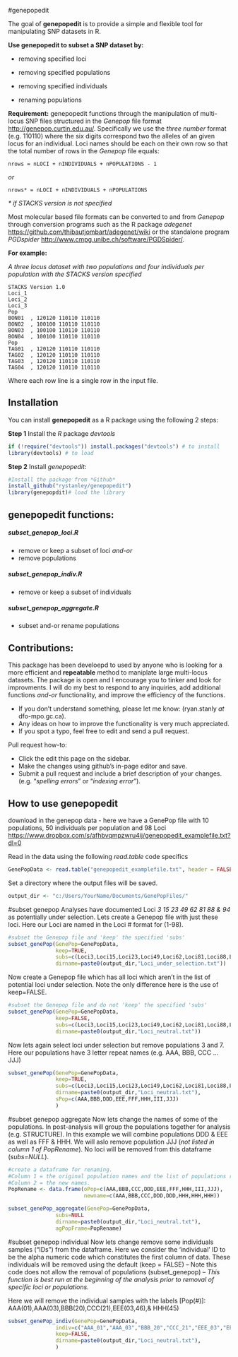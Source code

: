 #genepopedit

The goal of **genepopedit** is to provide a simple and flexible tool for
manipulating SNP datasets in R. 

**Use genepopedit to subset a SNP dataset by:**

* removing specified loci

* removing specified populations 

* removing specified individuals

* renaming populations 

**Requirement:**
genepopedit functions through the manipulation of multi-locus SNP files structured in the *Genepop* file format <http://genepop.curtin.edu.au/>. Specifically we use the _three number_ format (e.g. 110110) where the six digits correspond two the alleles of an given locus for an individual. Loci names should be each on their own row so that the total number of rows in the _Genepop_ file equals: 

    nrows = nLOCI + nINDIVIDUALS + nPOPULATIONS - 1
    
  _or_
  
    nrows* = nLOCI + nINDIVIDUALS + nPOPULATIONS 
    
_* if STACKS version is not specified_

Most molecular based file formats can be converted to and from *Genepop* through conversion programs such as the R package _adegenet_ <https://github.com/thibautjombart/adegenet/wiki> or the standalone program *PGDspider* <http://www.cmpg.unibe.ch/software/PGDSpider/>. 

**For example:**

*A three locus dataset with two populations and four individuals per population with the STACKS version specified*

    STACKS Version 1.0
    Loci_1
    Loci_2
    Loci_3
    Pop
    BON01  , 120120 110110 110110
    BON02  , 100100 110110 110110
    BON03  , 100100 110110 110110
    BON04  , 100100 110110 110110
    Pop
    TAG01  , 120120 110110 110110
    TAG02  , 120120 110110 110110
    TAG03  , 120120 110110 110110
    TAG04  , 120120 110110 110110

Where each row line is a single row in the input file.

## Installation
You can install **genepopedit** as a R package using the following 2 steps:

**Step 1** Install the _R_ package *devtools*
```r
if (!require("devtools")) install.packages("devtools") # to install
library(devtools) # to load
```

**Step 2** Install *genepopedit*:
```r
#Install the package from *Github*
install_github("rystanley/genepopedit") 
library(genepopdit)# load the library
```

## genepopedit functions:

##### subset_genepop_loci.R 
* remove or keep a subset of loci 
_and-or_
* remove populations 

##### subset_genepop_indiv.R
* remove or keep a subset of individuals

##### subset_genepop_aggregate.R
* subset and-or rename populations

## Contributions:

This package has been develoepd to used by anyone who is looking for a more efficient and **repeatable** method to maniplate large multi-locus datasets. The package is open and I encourage you to tinker and look for improvments. I will do my best to respond to any inquiries, add additional      functions _and-or_ functionality, and improve the efficiency of the functions. 
 
* If you don’t understand something, please let me know: 
(ryan.stanly _at_ dfo-mpo.gc.ca). 
* Any ideas on how to improve the functionality is very much appreciated. 
* If you spot a typo, feel free to edit and send a pull request.

Pull request how-to: 

  * Click the edit this page on the sidebar.
  * Make the changes using github’s in-page editor and save.
  * Submit a pull request and include a brief description of your changes. (e.g. "_spelling errors_" or "_indexing error_").

## How to use genepopedit

download in the genepop data - here we have a GenePop file with 10 populations, 50 individuals per population and 98 Loci
<https://www.dropbox.com/s/afhbvqmpzwru4ij/genepopedit_examplefile.txt?dl=0>

Read in the data using the following *read.table* code specifics

```r
GenePopData <- read.table("genepopedit_examplefile.txt", header = FALSE, sep = "\t", quote = "", stringsAsFactors = FALSE)
```
Set a directory where the output files will be saved.

```r
output_dir <- "c:/Users/YourName/Documents/GenePopFiles/" 
```
#subset genepop
Analyses have documented Loci *3 15 23 49 62 81 88 & 94* as potentially under selection. Lets create a Genepop file with just
these loci. Here our Loci are named in the Loci # format for (1-98).

```r
#subset the Genepop file and 'keep' the specified 'subs'
subset_genePop(GenePop=GenePopData,
               keep=TRUE,
               subs=c(Loci3,Loci15,Loci23,Loci49,Loci62,Loci81,Loci88,Loci94),
               dirname=paste0(output_dir,"Loci_under_selection.txt"))
```

Now create a Genepop file which has all loci which aren't in the list of potential loci under selection. Note the only difference
here is the use of keep=FALSE.

```r
#subset the Genepop file and do not 'keep' the specified 'subs'
subset_genePop(GenePop=GenePopData,
               keep=FALSE,
               subs=c(Loci3,Loci15,Loci23,Loci49,Loci62,Loci81,Loci88,Loci94),
               dirname=paste0(output_dir,"Loci_neutral.txt"))
```

Now lets again select loci under selection but remove populations 3 and 7. Here our populations have 3 letter repeat names
(e.g. AAA, BBB, CCC ... JJJ)

```r
subset_genePop(GenePop=GenePopData,
               keep=TRUE,
               subs=c(Loci3,Loci15,Loci23,Loci49,Loci62,Loci81,Loci88,Loci94),
               dirname=paste0(output_dir,"Loci_neutral.txt"),
               sPop=c(AAA,BBB,DDD,EEE,FFF,HHH,III,JJJ)
               )
```

#subset genepop aggregate
Now lets change the names of some of the populations. In post-analysis will group the populations together for analysis
(e.g. STRUCTURE). In this example we will combine populations DDD & EEE as well as FFF & HHH. 
We will aslo remove population JJJ (*not listed in column 1 of PopRename*). 
No loci will be removed from this dataframe (*subs=NULL*).

```r
#create a dataframe for renaming. 
#Column 1 = the original population names and the list of populations required.
#Column 2 = the new names. 
PopRename <- data.frame(oPop=c(AAA,BBB,CCC,DDD,EEE,FFF,HHH,III,JJJ),
                        newname=c(AAA,BBB,CCC,DDD,DDD,HHH,HHH,HHH))

subset_genePop_aggregate(GenePop=GenePopData,
               subs=NULL
               dirname=paste0(output_dir,"Loci_neutral.txt"),
               agPopFrame=PopRename)
```
#subset genepop individual
Now lets change remove some individuals samples ("IDs") from the dataframe.
Here we consider the 'individual' ID to be the alpha numeric code which constitutes
the first column of data. 
These individuals will be removed using the default (keep = FALSE)
-- Note this code does not allow the removal of populations (subset_genepop) -- 
_This function is best run at the beginning of the analysis prior to removal of specific loci or populations._ 

Here we will remove the individual samples with the labels [Pop(#)]:            
AAA(01),AAA(03),BBB(20),CCC(21),EEE(03,46),& HHH(45)

```r
subset_genePop_indiv(GenePop=GenePopData,
               indiv=c("AAA_01","AAA_03","BBB_20","CCC_21","EEE_03","EEE_46","HHH_45"),
               keep=FALSE,
               dirname=paste0(output_dir,"Loci_neutral.txt"),
               )
```
